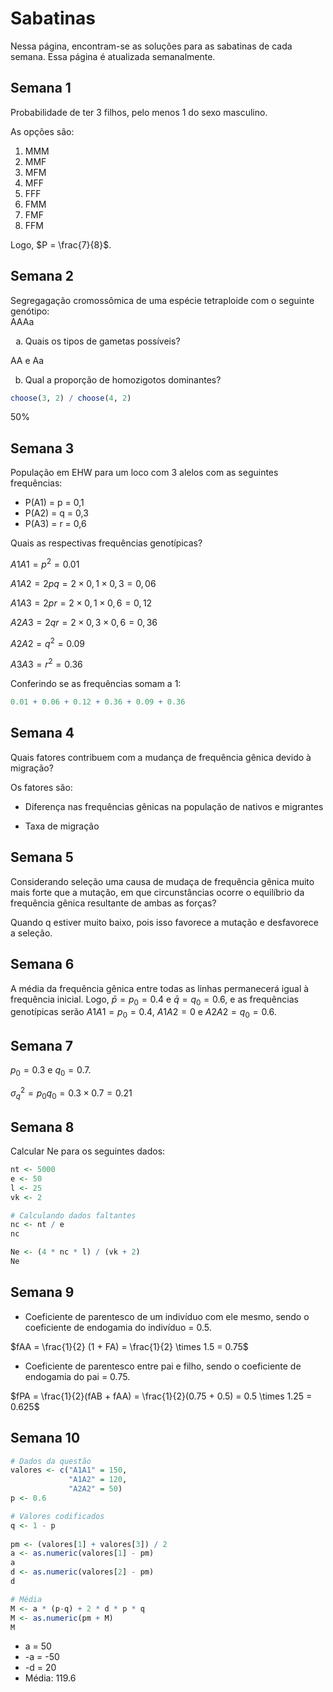 # Sabatinas {.unnumbered}

Nessa página, encontram-se as soluções para as sabatinas de cada semana. Essa página é atualizada semanalmente.

## Semana 1 {.unnumbered}

Probabilidade de ter 3 filhos, pelo menos 1 do sexo masculino.

As opções são:

1. MMM
2. MMF
3. MFM
4. MFF
5. FFF
6. FMM
7. FMF
8. FFM

Logo, $P = \frac{7}{8}$.


## Semana 2 {.unnumbered}

Segregagação cromossômica de uma espécie tetraploide com o seguinte genótipo: <br /> AAAa


a) Quais os tipos de gametas possíveis?

AA e Aa

b) Qual a proporção de homozigotos dominantes?

```r
choose(3, 2) / choose(4, 2)
```

50%


## Semana 3 {.unnumbered}

População em EHW para um loco com 3 alelos com as seguintes frequências:

- P(A1) = p = 0,1
- P(A2) = q = 0,3
- P(A3) = r = 0,6

Quais as respectivas frequências genotípicas?

$A1A1 = p^2 = 0.01$

$A1A2 = 2pq = 2 \times 0,1 \times 0,3 = 0,06$

$A1A3 = 2pr = 2 \times 0,1 \times 0,6 = 0,12$

$A2A3 = 2qr = 2 \times 0,3 \times 0,6 = 0,36$

$A2A2 = q^2 = 0.09$

$A3A3 = r^2 = 0.36$


Conferindo se as frequências somam a 1:

```r
0.01 + 0.06 + 0.12 + 0.36 + 0.09 + 0.36
```

## Semana 4 {.unnumbered}

Quais fatores contribuem com a mudança de frequência gênica devido à migração?


Os fatores são: 

- Diferença nas frequências gênicas na população de nativos e migrantes

- Taxa de migração

## Semana 5 {.unnumbered}

Considerando seleção uma causa de mudaça de frequência gênica muito mais forte que a mutação, em que circunstâncias ocorre o equilíbrio da frequência gênica resultante de ambas as forças?

Quando q estiver muito baixo, pois isso favorece a mutação e desfavorece a seleção.


## Semana 6 {.unnumbered}


A média da frequência gênica entre todas as linhas permanecerá igual à frequência inicial. Logo, $\bar{p} = p_0 = 0.4$ e $\bar{q} = q_0 = 0.6$, e as frequências genotípicas serão $A1A1 = p_0 = 0.4$, $A1A2 = 0$ e $A2A2=q_0 = 0.6$.

## Semana 7 {.unnumbered}


$p_0 = 0.3$ e $q_0 = 0.7$.


$\sigma^2_q = p_0 q_0 = 0.3 \times 0.7 = 0.21$


## Semana 8 {.unnumbered}

Calcular Ne para os seguintes dados:

```r
nt <- 5000
e <- 50
l <- 25
vk <- 2

# Calculando dados faltantes
nc <- nt / e
nc

Ne <- (4 * nc * l) / (vk + 2) 
Ne
```

## Semana 9 {.unnumbered}

- Coeficiente de parentesco de um indivíduo com ele mesmo, sendo o coeficiente de endogamia do indivíduo = 0.5.

$fAA = \frac{1}{2} (1 + FA) = \frac{1}{2} \times 1.5 = 0.75$

- Coeficiente de parentesco entre pai e filho, sendo o coeficiente de endogamia do pai = 0.75.

$fPA = \frac{1}{2}(fAB + fAA) = \frac{1}{2}(0.75 + 0.5) = 0.5 \times 1.25 = 0.625$


## Semana 10 {.unnumbered}

```r
# Dados da questão
valores <- c("A1A1" = 150,
             "A1A2" = 120,
             "A2A2" = 50)
p <- 0.6

# Valores codificados
q <- 1 - p
  
pm <- (valores[1] + valores[3]) / 2
a <- as.numeric(valores[1] - pm)
a
d <- as.numeric(valores[2] - pm)
d

# Média
M <- a * (p-q) + 2 * d * p * q
M <- as.numeric(pm + M)
M
```

- a = 50
- -a = -50
- -d = 20
- Média: 119.6

